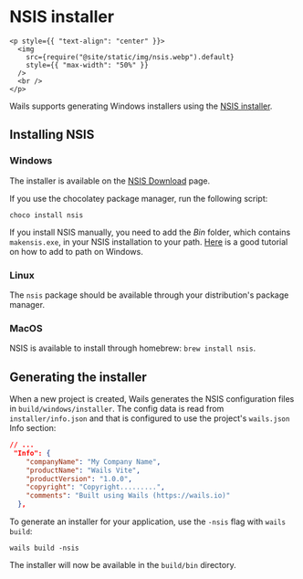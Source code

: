# NSIS installer

```mdx-code-block
<p style={{ "text-align": "center" }}>
  <img
    src={require("@site/static/img/nsis.webp").default}
    style={{ "max-width": "50%" }}
  />
  <br />
</p>
```

Wails supports generating Windows installers using the
[NSIS installer](https://nsis.sourceforge.io/).

## Installing NSIS

### Windows

The installer is available on the
[NSIS Download](https://nsis.sourceforge.io/Download) page.

If you use the chocolatey package manager, run the following script:

```
choco install nsis
```

If you install NSIS manually, you need to add the _Bin_ folder, which contains
`makensis.exe`, in your NSIS installation to your path.
[Here](https://www.architectryan.com/2018/03/17/add-to-the-path-on-windows-10/)
is a good tutorial on how to add to path on Windows.

### Linux

The `nsis` package should be available through your distribution's package
manager.

### MacOS

NSIS is available to install through homebrew: `brew install nsis`.

## Generating the installer

When a new project is created, Wails generates the NSIS configuration files in
`build/windows/installer`. The config data is read from `installer/info.json`
and that is configured to use the project's `wails.json` Info section:

```json
// ...
 "Info": {
    "companyName": "My Company Name",
    "productName": "Wails Vite",
    "productVersion": "1.0.0",
    "copyright": "Copyright.........",
    "comments": "Built using Wails (https://wails.io)"
  },
```

To generate an installer for your application, use the `-nsis` flag with
`wails build`:

```
wails build -nsis
```

The installer will now be available in the `build/bin` directory.
